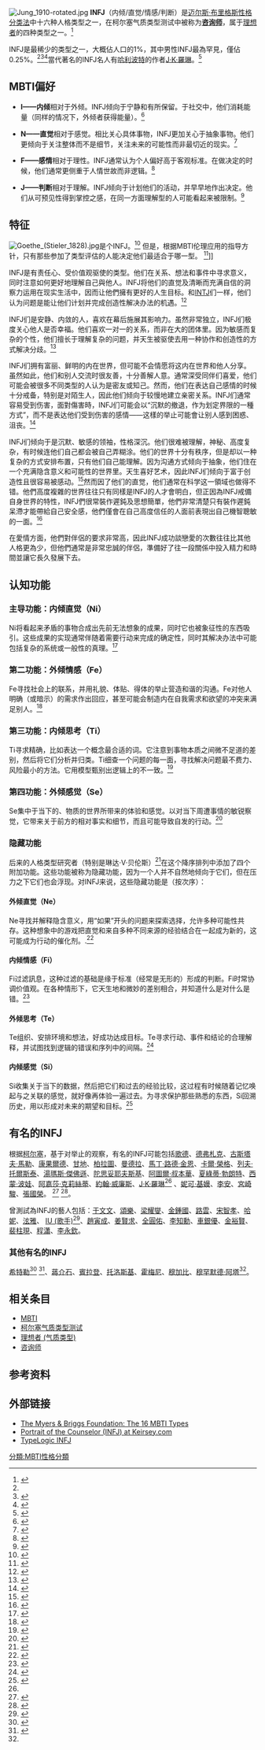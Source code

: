 {{noteTA
|G1 = 美国总统
|G2 = Show
|1=zh-hans:马丁·路德·金; zh-hk:馬丁·路德·金; zh-tw:馬丁·路德·金恩;
|2=zh-cn:阿加莎·克里斯蒂; zh-sg:阿加莎·克里斯蒂; zh-tw:阿嘉莎·克莉絲蒂; zh-hk:阿嘉莎·姬絲蒂;
|3=zh-hans:德沃夏克; zh-hk:德伏扎克; zh-tw:德弗札克;
|4=zh-cn:霍梅尼;zh-tw:何梅尼;zh-hk:高美尼;
|5=zh-hans:穆加贝;zh-hk:穆加貝;zh-tw:穆加比;
|6=zh-cn:托洛茨基;zh-tw:托洛斯基;zh-hk:托洛茨基;
}}
[[Image:Jung_1910-rotated.jpg|thumb]]
'''INFJ'''（内倾/直觉/情感/判断）是[[迈尔斯·布里格斯性格分类法|迈尔斯·布里格斯性格分类法]]中十六种人格类型之一，在柯尔塞气质类型测试中被称为'''[[咨询师_(角色变异)|咨询师]]'''，属于[[理想者_(气质类型)|理想者]]的四种类型之一。<ref name=foundation>{{cite web|url=http://www.myersbriggs.org/my-mbti-personality-type/mbti-basics/the-16-mbti-types.asp|title=Myers-Briggs Foundation: The 16 MBTI Types|accessdate=2011-02-03|archive-url=https://web.archive.org/web/20090513191631/http://www.myersbriggs.org/my-mbti-personality-type/mbti-basics/the-16-mbti-types.asp|archive-date=2009-05-13|dead-url=yes}}</ref>

INFJ是最稀少的类型之一，大概佔人口的1%，其中男性INFJ最為罕見，僅佔0.25%。<ref name=Counselor/><ref>{{cite web|url=http://www.infj.org/archive/typestats.html|title=MBTI Statistics '98|accessdate=2011-02-03|archive-date=2008-07-24|archive-url=https://web.archive.org/web/20080724234931/http://www.infj.org/archive/typestats.html|dead-url=yes}}</ref><ref>{{cite web | title = Estimated Frequencies of Types | url = http://www.capt.org/mbti-assessment/estimated-frequencies.htm | publisher = Center for Applications of Psychological Type, Inc. | accessdate = 2011-02-03 | archive-date = 2017-09-11 | archive-url = https://web.archive.org/web/20170911215111/https://www.capt.org/mbti-assessment/estimated-frequencies.htm | dead-url = no }}</ref>當代著名的INFJ名人有[[哈利波特|哈利波特]]的作者[[J·K·羅琳|J·K·羅琳]]。<ref name="#1">{{cite news|url=https://mobile.twitter.com/jk_rowling/status/806543288790634498|title=J.K. Rowling: I'm INFJ|3=|accessdate=2019-05-11|archive-date=2019-10-17|archive-url=https://web.archive.org/web/20191017114723/https://mobile.twitter.com/jk_rowling/status/806543288790634498|dead-url=no}}</ref>

==MBTI偏好==
<!-- 這個模板是用於所有16種人格類型的。如要編輯，請將以下地址复制到地址欄：
http://zh.wikipedia.org/wiki/Template:MBTI%E5%81%8F%E5%A5%BD
請確認您的編輯能應用於所有類型。 -->
{{MBTI偏好}}
*'''I——内倾'''相对于外倾。INFJ倾向于宁静和有所保留。于社交中，他们消耗能量（同样的情况下，外倾者获得能量）。<ref>{{cite web|url=http://changingminds.org/explanations/preferences/extravert_introvert.htm|title=Changing Minds: Extraversion vs. Introversion|accessdate=2011-02-01|archive-date=2011-03-08|archive-url=https://web.archive.org/web/20110308083548/http://changingminds.org/explanations/preferences/extravert_introvert.htm|dead-url=no}}</ref>

*'''N——直觉'''相对于感觉。相比关心具体事物，INFJ更加关心于抽象事物。他们更倾向于关注整体而不是细节，关注未来的可能性而非最切近的现实。<ref>{{cite web|url=http://changingminds.org/explanations/preferences/sensing_intuiting.htm|title=Changing Minds: Sensing vs. Intuiting|accessdate=2011-02-01|archive-date=2011-01-23|archive-url=https://web.archive.org/web/20110123220334/http://changingminds.org/explanations/preferences/sensing_intuiting.htm|dead-url=no}}</ref>

*'''F——感情'''相对于理性。INFJ通常认为个人偏好高于客观标准。在做决定的时候，他们通常更侧重于人情世故而非逻辑。<ref>{{cite web|url=http://changingminds.org/explanations/preferences/thinking_feeling.htm|title=Changing Minds: Thinking vs. Feeling|accessdate=2011-02-02|archive-date=2011-03-06|archive-url=https://web.archive.org/web/20110306115756/http://changingminds.org/explanations/preferences/thinking_feeling.htm|dead-url=no}}</ref>

*'''J——判断'''相对于理解。INFJ倾向于计划他们的活动，并早早地作出决定。他们从可预见性得到掌控之感，在同一方面理解型的人可能看起来被限制。<ref>{{cite web|url=http://changingminds.org/explanations/preferences/judging_perceiving.htm|title=Changing Minds: Judging vs. Perceiving|accessdate=2011-02-01|archive-date=2011-03-02|archive-url=https://web.archive.org/web/20110302000451/http://changingminds.org/explanations/preferences/judging_perceiving.htm|dead-url=no}}</ref>

==特征==
[[File:Goethe_(Stieler_1828).jpg|thumb]]是个INFJ。<ref name="Goethe as INFJ">{{cite web|url=http://typelogic.com/infj.html|title=Goethe, an INFJ|accessdate=2009-06-01|archive-date=2009-02-28|archive-url=https://web.archive.org/web/20090228175400/http://www.typelogic.com/infj.html|dead-url=no}}</ref> 但是，根据MBTI伦理应用的指导方针，只有那些参加了类型评估的人能决定他们最适合于哪一型。 <ref>{{cite web|url=https://zhuanlan.zhihu.com/p/26544750|title=張國榮為什麼要跳樓？程蝶衣的悲劇，身邊人成了幫兇？性格為你還原真相|accessdate=2009-06-02|archive-date=2018-12-19|archive-url=https://web.archive.org/web/20181219230222/https://zhuanlan.zhihu.com/p/26544750|dead-url=no}}</ref>]]

INFJ是有责任心、受价值观驱使的类型。他们在关系、想法和事件中寻求意义，同时注意如何更好地理解自己與他人。INFJ将他们的直觉及清晰而充满自信的洞察力运用在现实生活中，因而让他們擁有更好的人生目标。和[[INTJ|INTJ]]们一样，他们认为问题是能让他们计划并完成创造性解决办法的机遇。<ref>{{Cite web |url=http://www.myersbriggs.org/my-mbti-personality-type/mbti-basics/the-16-mbti-types.asp#INFJ |title=MBTI INFJ |access-date=2011-02-03 |archive-url=https://web.archive.org/web/20090513191631/http://www.myersbriggs.org/my-mbti-personality-type/mbti-basics/the-16-mbti-types.asp#INFJ |archive-date=2009-05-13 |dead-url=yes }}</ref> 

INFJ们是安静、内敛的人，喜欢在幕后施展其影响力。虽然非常独立，INFJ们极度关心他人是否幸福。他们喜欢一对一的关系，而非在大的团体里。因为敏感而复杂的个性，他们擅长于理解复杂的问题，并天生被驱使去用一种协作和创造性的方式解决分歧。<ref name=Counselor>{{Cite web |url=http://www.keirsey.com/handler.aspx?s=keirsey&f=fourtemps&tab=3&c=counselor |title=Keirsey Counselor |accessdate=2011-02-03 |archive-date=2010-10-30 |archive-url=https://web.archive.org/web/20101030104157/http://keirsey.com/handler.aspx?s=keirsey&f=fourtemps&tab=3&c=counselor |dead-url=no }}</ref> 

INFJ们拥有富丽、鲜明的内在世界，但可能不会情愿将这内在世界和他人分享。虽然如此，他们和别人交流时很友善，十分善解人意。通常深受同伴们喜爱，他们可能会被很多不同类型的人认为是密友或知己。然而，他们在表达自己感情的时候十分戒备，特别是对陌生人，因此他们倾向于较慢地建立亲密关系。INFJ们通常容易受到伤害，面對傷害時，INFJ们可能会以“沉默的撤退，作为划定界限的一種方式”，而不是表达他们受到伤害的感情——这樣的举止可能會让别人感到困惑、沮丧。<ref>{{cite book|last=Baron|first=Renee|title=What Type Am I: Discover Who You Really Are|url=https://archive.org/details/whattypeamidisco0000baro|publisher=Penguin Books|location=New York, NY|date=1998|pages=[https://archive.org/details/whattypeamidisco0000baro/page/141 141]|isbn=978-0140269413|id=ISBN 0-1402-6941-X}}</ref> 

INFJ们倾向于是沉默、敏感的领袖，性格深沉。他们很难被理解，神秘、高度复杂，有时候连他们自己都会被自己弄糊涂。他们的世界十分有秩序，但是却以一种复杂的方式安排布置，只有他们自己能理解。因为沟通方式倾向于抽象，他们住在一个充满隐含意义和可能性的世界里。天生喜好艺术，因此INFJ们倾向于富于创造性且很容易被感动。<ref name=Dolphin_Cove>{{Cite web |url=http://www.infj.org/public/infjcharacter.html |title=Dolphin Cove |accessdate=2011-02-03 |archive-date=2011-07-25 |archive-url=https://web.archive.org/web/20110725193237/http://www.infj.org/public/infjcharacter.html |dead-url=no }}</ref>然而因了他们的直觉，他们通常在科学这一領域也做得不错。他們高度複雜的世界往往只有同樣是INFJ的人才會明白，但正因為INFJ戒備自身世界的特性，INFJ們很常裝作遲鈍及思想簡單，他們非常清楚只有裝作遲鈍呆滯才能帶給自己安全感，他們僅會在自己高度信任的人面前表現出自己機智聰敏的一面。<ref name=personalitypage>{{Cite web |url=http://www.personalitypage.com/INFJ.html |title=Personality Page INFJ |accessdate=2011-02-03 |archive-date=2011-02-03 |archive-url=https://web.archive.org/web/20110203083721/http://www.personalitypage.com/INFJ.html |dead-url=yes }}</ref>

在愛情方面，他們對伴侶的要求非常高，因此INFJ成功談戀愛的次數往往比其他人格更為少，但他們通常是非常忠誠的伴侶，準備好了往一段關係中投入精力和時間並讓它長久發展下去。

==认知功能==
=== 主导功能：内倾直觉（Ni） ===
Ni将看起来矛盾的事物合成出先前无法想象的成果，同时它也被象征性的东西吸引。这些成果的实现通常伴随着需要行动来完成的确定性，同时其解决办法中可能包括复杂的系统或一般性的真理。<ref name=Ni>{{cite web|url=http://www.cognitiveprocesses.com/introvertedintuiting.html|title=Cognitive Processes: Introverted intuition|accessdate=2011-02-03|archive-date=2010-12-27|archive-url=https://web.archive.org/web/20101227213948/http://www.cognitiveprocesses.com/introvertedintuiting.html|dead-url=yes}}</ref>
=== 第二功能：外倾情感（Fe） ===
Fe寻找社会上的联系，并用礼貌、体贴、得体的举止营造和谐的沟通。Fe对他人明确（或暗示）的需求作出回应，甚至可能会制造内在自我需求和欲望的冲突来满足别人。<ref name=Fe>{{cite web|url=http://www.cognitiveprocesses.com/extravertedfeeling.html|title=Cognitive Processes: Extraverted Feeling|accessdate=2011-02-03|archive-date=2011-04-11|archive-url=https://web.archive.org/web/20110411044012/http://www.cognitiveprocesses.com/extravertedfeeling.html|dead-url=yes}}</ref>
=== 第三功能：内倾思考（Ti） ===
Ti寻求精确，比如表达一个概念最合适的词。它注意到事物本质之间微不足道的差别，然后将它们分析并归类。Ti细查一个问题的每一面，寻找解决问题最不费力、风险最小的方法。它用模型甄别出逻辑上的不一致。<ref name=Ti>{{cite web|url=http://www.cognitiveprocesses.com/introvertedthinking.html|title=Cognitive Processes: Introverted thinking|accessdate=2011-02-03|archive-date=2010-12-20|archive-url=https://web.archive.org/web/20101220071215/http://www.cognitiveprocesses.com/introvertedthinking.html|dead-url=yes}}</ref>
=== 第四功能：外倾感觉（Se） ===
Se集中于当下的、物质的世界所带来的体验和感觉。以对当下周遭事情的敏锐察觉，它带来关于前方的相对事实和细节，而且可能导致自发的行动。<ref name=Se>{{cite web|url=http://www.cognitiveprocesses.com/extravertedsensing.html|title=Cognitive Processes: Extraverted Sensing|accessdate=2011-02-03|archive-date=2010-12-27|archive-url=https://web.archive.org/web/20101227214112/http://www.cognitiveprocesses.com/extravertedsensing.html|dead-url=yes}}</ref>
=== 隐藏功能 ===
后来的人格类型研究者（特别是琳达·V·贝伦斯）<ref>{{cite web|url=http://www.cognitiveprocesses.com/index.html|title=CognitiveProcesses.com|accessdate=2011-02-03|archive-date=2011-02-08|archive-url=https://web.archive.org/web/20110208153923/http://www.cognitiveprocesses.com/index.html|dead-url=yes}}</ref>在这个降序排列中添加了四个附加功能。这些功能被称为隐藏功能，因为一个人并不自然地倾向于它们，但在压力之下它们也会浮现。对INFJ来说，这些隐藏功能是（按次序）：
==== 外倾直觉（Ne）====
Ne寻找并解释隐含意义，用“如果”开头的问题来探索选择，允许多种可能性共存。这种想象中的游戏把直觉和来自多种不同来源的经验结合在一起成为新的，这可能成为行动的催化剂。.<ref name=Ne>{{cite web|url=http://www.cognitiveprocesses.com/extravertedintuiting.html|title=Cognitive Processes: Extraverted intuition|accessdate=2011-02-03|archive-date=2010-12-18|archive-url=https://web.archive.org/web/20101218195554/http://www.cognitiveprocesses.com/extravertedintuiting.html|dead-url=yes}}</ref>
==== 内倾情感（Fi） ====
Fi过滤訊息，这种过滤的基础是缘于标准（经常是无形的）形成的判断。Fi时常协调价值观。在各种情形下，它天生地和微妙的差别相合，并知道什么是对什么是错。<ref name=Fi>{{cite web|url=http://www.cognitiveprocesses.com/introvertedfeeling.html|title=Cognitive Processes: Introverted feeling|accessdate=2011-02-03|archive-date=2010-12-04|archive-url=https://web.archive.org/web/20101204091949/http://www.cognitiveprocesses.com/introvertedfeeling.html|dead-url=yes}}</ref>

==== 外倾思考（Te）====
Te组织、安排环境和想法，好成功达成目标。Te寻求行动、事件和结论的合理解释，并试图找到逻辑的错误和序列中的间隔。<ref name=Te>{{cite web|url=http://www.cognitiveprocesses.com/extravertedthinking.html|title=Cognitive Processes: Extraverted thinking|accessdate=2011-02-03|archive-date=2010-12-27|archive-url=https://web.archive.org/web/20101227224846/http://www.cognitiveprocesses.com/extravertedthinking.html|dead-url=no}}</ref>
==== 内倾感觉（Si） ====
Si收集关于当下的数据，然后把它们和过去的经验比较，这过程有时候随着记忆唤起与之关联的感觉，就好像再体验一遍过去。为寻求保护那些熟悉的东西，Si回溯历史，用以形成对未来的期望和目标。<ref name=Si>{{cite web|url=http://www.cognitiveprocesses.com/introvertedsensing.html|title=Cognitive Processes: Introverted sensing|accessdate=2011-02-03|archive-date=2010-12-16|archive-url=https://web.archive.org/web/20101216035335/http://www.cognitiveprocesses.com/introvertedsensing.html|dead-url=no}}</ref>

== 有名的INFJ ==
根据[[大卫·柯尔塞|柯尔塞]]，基于对举止的观察，有名的INFJ可能包括[[歌德|歌德]]、[[德弗札克|德弗札克]]、[[古斯塔夫·馬勒|古斯塔夫·馬勒]]、[[康果爾德|康果爾德]]、[[甘地|甘地]]、[[柏拉圖|柏拉圖]]、[[曼德拉|曼德拉]]、[[馬丁·路德·金恩|馬丁·路德·金恩]]、[[卡爾·榮格|卡爾·榮格]]、[[列夫·托爾斯泰|列夫·托爾斯泰]]、[[湯瑪斯·傑佛遜|湯瑪斯·傑佛遜]]、[[陀思妥耶夫斯基|陀思妥耶夫斯基]]、[[阿圖爾·叔本華|阿圖爾·叔本華]]、[[夏綠蒂·勃朗特|夏綠蒂·勃朗特]]、[[西蒙·波娃|西蒙·波娃]]、[[阿嘉莎·克莉絲蒂|阿嘉莎·克莉絲蒂]]、[[約翰·威廉斯|約翰·威廉斯]]、[[J·K·羅琳|J·K·羅琳]]<ref name="#1"/> 、[[妮可·基嫚|妮可·基嫚]]、[[李安|李安]]、[[宮崎駿|宮崎駿]]、[[張國榮|張國榮]]。 <ref>{{cite news|url=https://m.ranker.com/list/famous-infjs/celebrity-lists|title=Famous INFJs|3=|accessdate=2019-05-10|archive-date=2019-10-17|archive-url=https://web.archive.org/web/20191017114726/https://www.ranker.com/list/famous-infjs/celebrity-lists|dead-url=no}}</ref> <ref>{{cite news|url=https://www.idrlabs.com/infj.php|title=Famous INFJs|3=|accessdate=2020-05-19|archive-date=2020-05-20|archive-url=https://web.archive.org/web/20200520202749/https://www.idrlabs.com/infj.php|dead-url=no}}</ref>。

曾測試為INFJ的藝人包括：[[于文文|于文文]]、[[頌樂|頌樂]]、[[梁耀燮|梁耀燮]]、[[金鍾國|金鍾國]]、[[路雲|路雲]]、[[宋智孝|宋智孝]]、[[哈妮|哈妮]]、[[泫雅|泫雅]]、
[[IU_(歌手)|IU (歌手)]]<ref>{{Cite web |url=https://www.koreaboo.com/stories/iu-change-mbti-type-reaction/ |title=IU’s MBTI Personality Type Officially Changed |access-date=2022-03-31 |archive-date=2022-04-17 |archive-url=https://web.archive.org/web/20220417141043/https://www.koreaboo.com/stories/iu-change-mbti-type-reaction/ }}</ref>、[[趙寅成|趙寅成]]、[[姜賢求|姜賢求]]、[[全圓佑|全圓佑]]、[[李知勳|李知勳]]、[[車銀優|車銀優]]、[[金裕賢|金裕賢]]、[[裴柱現|裴柱現]]、[[程瀟|程瀟]]、[[李永欽|李永欽]]。

=== 其他有名的INFJ ===
[[希特勒|希特勒]]<ref name="#2">{{cite news|url=https://m.ranker.com/list/famous-infjs/celebrity-lists|title=Famous INFJs|3=|dead-url=no|accessdate=2019-05-10|archive-date=2019-10-17|archive-url=https://web.archive.org/web/20191017114726/https://www.ranker.com/list/famous-infjs/celebrity-lists}}</ref>
<ref>{{cite news|url=https://www.personality-database.com/profile/1678/adolf-hitler-historical-figures-1900s-mbti-personality-type|title=Adolf Hitler|3=|dead-url=no|accessdate=2022-01-24|archive-date=2021-02-20|archive-url=https://web.archive.org/web/20210220072713/https://personality-database.com/profile/1678/adolf-hitler-historical-figures-1900s-mbti-personality-type}}</ref>、[[蔣介石|蔣介石]]、[[賓拉登|賓拉登]]、[[托洛斯基|托洛斯基]]、[[霍梅尼|霍梅尼]]、[[穆加比|穆加比]]、[[穆罕默德·阿塔|穆罕默德·阿塔]]<ref name="#2"/>。

==相关条目==
*[[MBTI|MBTI]]
*[[柯尔塞气质类型测试|柯尔塞气质类型测试]]
*[[理想者_(气质类型)|理想者 (气质类型)]]
*[[咨询师_(角色变异)|咨询师]]

==参考资料==
{{reflist|30em}}

==外部链接==
* [https://web.archive.org/web/20090513191631/http://www.myersbriggs.org/my-mbti-personality-type/mbti-basics/the-16-mbti-types.asp The Myers & Briggs Foundation: The 16 MBTI Types]
* [http://www.keirsey.com/handler.aspx?s=keirsey&f=fourtemps&tab=3&c=counselor  Portrait of the Counselor (INFJ) at Keirsey.com]{{Wayback|url=http://www.keirsey.com/handler.aspx?s=keirsey&f=fourtemps&tab=3&c=counselor |date=20101030104157 }}
* [http://typelogic.com/infj.html TypeLogic INFJ]{{Wayback|url=http://typelogic.com/infj.html |date=20110319234440 }}

{{分析心理学}}

[[分類:MBTI性格分類|分類:MBTI性格分類]]